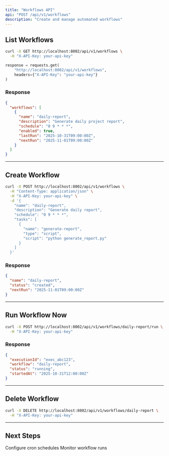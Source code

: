 ```yaml
---
title: "Workflows API"
api: "POST /api/v1/workflows"
description: "Create and manage automated workflows"
---
```


## List Workflows

<CodeGroup>

```bash cURL
curl -X GET http://localhost:8002/api/v1/workflows \
  -H "X-API-Key: your-api-key"
```

```python Python
response = requests.get(
    "http://localhost:8002/api/v1/workflows",
    headers={"X-API-Key": "your-api-key"}
)
```

</CodeGroup>

### Response

```json 200 Success
{
  "workflows": [
    {
      "name": "daily-report",
      "description": "Generate daily project report",
      "schedule": "0 9 * * *",
      "enabled": true,
      "lastRun": "2025-10-31T09:00:00Z",
      "nextRun": "2025-11-01T09:00:00Z"
    }
  ]
}
```

---

## Create Workflow

<CodeGroup>

```bash cURL
curl -X POST http://localhost:8002/api/v1/workflows \
  -H "Content-Type: application/json" \
  -H "X-API-Key: your-api-key" \
  -d '{
    "name": "daily-report",
    "description": "Generate daily report",
    "schedule": "0 9 * * *",
    "tasks": [
      {
        "name": "generate-report",
        "type": "script",
        "script": "python generate_report.py"
      }
    ]
  }'
```

</CodeGroup>

### Response

```json 201 Created
{
  "name": "daily-report",
  "status": "created",
  "nextRun": "2025-11-01T09:00:00Z"
}
```

---

## Run Workflow Now

<CodeGroup>

```bash cURL
curl -X POST http://localhost:8002/api/v1/workflows/daily-report/run \
  -H "X-API-Key: your-api-key"
```

</CodeGroup>

### Response

```json 200 Success
{
  "executionId": "exec_abc123",
  "workflow": "daily-report",
  "status": "running",
  "startedAt": "2025-10-31T12:00:00Z"
}
```

---

## Delete Workflow

<CodeGroup>

```bash cURL
curl -X DELETE http://localhost:8002/api/v1/workflows/daily-report \
  -H "X-API-Key: your-api-key"
```

</CodeGroup>

---

## Next Steps

<CardGroup cols={2}>
  <Card title="Schedules API" icon="clock" href="/spark/api/schedules">
    Configure cron schedules
  </Card>

  <Card title="Executions API" icon="play" href="/spark/api/executions">
    Monitor workflow runs
  </Card>
</CardGroup>
